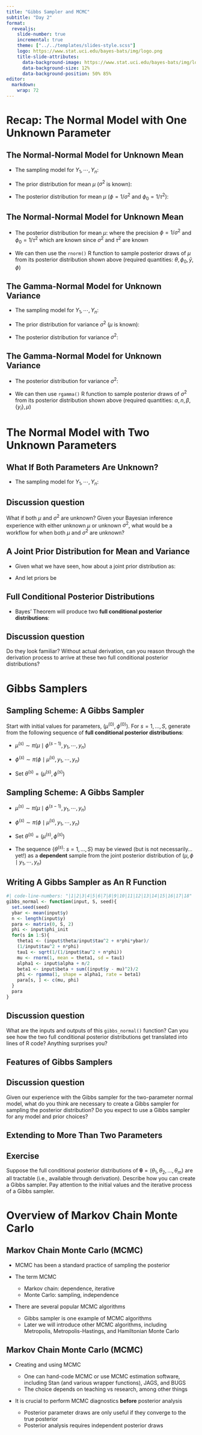 ```yaml
---
title: "Gibbs Sampler and MCMC"
subtitle: "Day 2"
format: 
  revealjs:
    slide-number: true
    incremental: true
    theme: ["../../templates/slides-style.scss"]
    logo: https://www.stat.uci.edu/bayes-bats/img/logo.png
    title-slide-attributes: 
      data-background-image: https://www.stat.uci.edu/bayes-bats/img/logo.png
      data-background-size: 12%
      data-background-position: 50% 85%
editor: 
  markdown: 
    wrap: 72
---
```


# Recap: The Normal Model with One Unknown Parameter

## The Normal-Normal Model for Unknown Mean

-   The sampling model for $Y_1, \cdots, Y_n$: \begin{equation}
      Y_1, \cdots, Y_n \mid \mu, \sigma \overset{i.i.d.}{\sim} \textrm{Normal}(\mu, \sigma^2).
      \end{equation}

-   The prior distribution for mean $\mu$ ($\sigma^2$ is known):
    \begin{equation}
      \mu \mid {\color{red}\sigma} \sim \textrm{Normal}(\theta, \tau^2).
      \end{equation}

-   The posterior distribution for mean $\mu$ ($\phi = 1/\sigma^2$ and
    $\phi_0 = 1/\tau^2$): \begin{equation}
      \mu \mid y_1, \cdots, y_n, {\color{red}\phi} \sim \textrm{Normal}\left(\frac{\phi_0 \theta + n\phi\bar{y} }{\phi_0 + n\phi}, \sqrt{\frac{1}{\phi_0 + n \phi}}\right)
      \end{equation}

## The Normal-Normal Model for Unknown Mean

-   The posterior distribution for mean $\mu$: \begin{equation}
      \mu \mid y_1, \cdots, y_n, {\color{red}\phi} \sim \textrm{Normal}\left(\frac{\phi_0 \theta + n\phi\bar{y} }{\phi_0 + n\phi}, \sqrt{\frac{1}{\phi_0 + n \phi}}\right)
      \end{equation} where the precision $\phi = 1/\sigma^2$ and
    $\phi_0 = 1/\tau^2$ which are known since $\sigma^2$ and $\tau^2$
    are known

-   We can then use the `rnorm()` R function to sample posterior draws
    of $\mu$ from its posterior distribution shown above (required
    quantities: $\theta, \phi_0, \bar{y}, \phi$)

## The Gamma-Normal Model for Unknown Variance

-   The sampling model for $Y_1, \cdots, Y_n$: \begin{equation}
      Y_1, \cdots, Y_n \mid \mu, \sigma \overset{i.i.d.}{\sim} \textrm{Normal}(\mu, \sigma^2).
      \end{equation}

-   The prior distribution for variance $\sigma^2$ ($\mu$ is known):
    \begin{equation}
     1/\sigma^2 \mid {\color{red}\mu} \sim \textrm{Gamma}(\alpha, \beta).
     \end{equation}

-   The posterior distribution for variance $\sigma^2$: \begin{equation}
      1/\sigma^2 \mid y_1, \cdots, y_n, {\color{red}\mu} \sim \textrm{Gamma} \left(\alpha + \frac{n}{2}, \beta + \frac{1}{2}\sum_{i=1}^{n}(y_i - \mu)^2 \right)
      \end{equation}

## The Gamma-Normal Model for Unknown Variance

-   The posterior distribution for variance $\sigma^2$: \begin{equation}
      1/\sigma^2 \mid y_1, \cdots, y_n, {\color{red}\mu} \sim \textrm{Gamma} \left(\alpha + \frac{n}{2}, \beta + \frac{1}{2}\sum_{i=1}^{n}(y_i - \mu)^2 \right)
      \end{equation}

-   We can then use `rgamma()` R function to sample posterior draws of
    $\sigma^2$ from its posterior distribution shown above (required
    quantities: $\alpha, n, \beta, \{y_i\}, \mu$)

# The Normal Model with Two Unknown Parameters

## What If Both Parameters Are Unknown?

::: nonincremental
-   The sampling model for $Y_1, \cdots, Y_n$: \begin{equation}
      Y_1, \cdots, Y_n \mid \mu, \sigma \overset{i.i.d.}{\sim} \textrm{Normal}(\mu, \sigma^2).
      \end{equation}
:::

::: {.callout-warning icon=false}
## Discussion question

What if both $\mu$ and $\sigma^2$ are unknown? Given your Bayesian
inference experience with either unknown $\mu$ or unknown $\sigma^2$,
what would be a workflow for when both $\mu$ and $\sigma^2$ are unknown?
:::

## A Joint Prior Distribution for Mean and Variance

-   Given what we have seen, how about a joint prior distribution as:
    \begin{equation}
    \pi(\mu, \sigma^2) = \pi_1(\mu) \pi_2(\sigma^2)
    \end{equation}

-   And let priors be \begin{eqnarray}
    \mu &\sim& \textrm{Normal}(\theta, \tau^2)\\
    1/\sigma^2 &\sim& \textrm{Gamma}(\alpha, \beta)
    \end{eqnarray}

## Full Conditional Posterior Distributions

::: nonincremental
-   Bayes' Theorem will produce two **full conditional posterior
    distributions**:
:::

```{=tex}
\begin{eqnarray}
\mu \mid y_1, \cdots, y_n,{\color{red}\phi} &\sim& \textrm{Normal}\left(\frac{\phi_0 \theta + n\phi\bar{y}}{\phi_0 + n \phi}, \sqrt{\frac{1}{\phi_0 + n \phi}}\right)  \\ \nonumber 
1/\sigma^2 = \phi \mid y_1, \cdots, y_n,{\color{red}\mu} &\sim& \textrm{Gamma} \left(\alpha + \frac{n}{2}, \beta + \frac{1}{2}\sum_{i=1}^{n}(y_i - \mu)^2 \right) \nonumber \\
\end{eqnarray}
```

::: {.callout-warning icon=false}
## Discussion question
Do they look familiar? Without actual derivation, can you reason through
the derivation process to arrive at these two full conditional posterior
distributions?
:::

# Gibbs Samplers


## Sampling Scheme: A Gibbs Sampler

```{=tex}
\begin{eqnarray}
\mu \mid y_1, \cdots, y_n,{\color{red}\phi} &\sim& \textrm{Normal}\left(\frac{\phi_0 \theta + n\phi\bar{y}}{\phi_0 + n \phi}, \sqrt{\frac{1}{\phi_0 + n \phi}}\right)  \\ \nonumber 
1/\sigma^2 = \phi \mid y_1, \cdots, y_n,{\color{red}\mu} &\sim& \textrm{Gamma} \left(\alpha + \frac{n}{2}, \beta + \frac{1}{2}\sum_{i=1}^{n}(y_i - \mu)^2 \right) \nonumber \\
\end{eqnarray}
```
Start with initial values for parameters, $(\mu^{(0)}, \phi^{(0)})$. For
$s = 1, \ldots, S$, generate from the following sequence of **full
conditional posterior distributions**:

-   $\mu^{(s)} \sim \pi(\mu \mid \phi^{(s-1)}, y_1, \cdots, y_n)$

-   $\phi^{(s)} \sim \pi(\phi \mid \mu^{(s)}, y_1, \cdots, y_n)$

-   Set $\theta^{(s)} = (\mu^{(s)}, \phi^{(s)})$

## Sampling Scheme: A Gibbs Sampler

::: nonincremental
-   $\mu^{(s)} \sim \pi(\mu \mid \phi^{(s-1)}, y_1, \cdots, y_n)$

-   $\phi^{(s)} \sim \pi(\phi \mid \mu^{(s)}, y_1, \cdots, y_n)$

-   Set $\theta^{(s)} = (\mu^{(s)}, \phi^{(s)})$

-   The sequence $\{\theta^{(s)}$: $s = 1, \ldots, S\}$ may be viewed
    (but is not necessarily... yet!) as a **dependent** sample from the
    joint posterior distribution of $(\mu, \phi \mid y_1, \cdots, y_n)$
:::

## Writing A Gibbs Sampler as An R Function

```r
#| code-line-numbers: "|1|2|3|4|5|6|7|8|9|10|11|12|13|14|15|16|17|18"
gibbs_normal <- function(input, S, seed){
  set.seed(seed)
  ybar <- mean(input$y)
  n <- length(input$y)
  para <- matrix(0, S, 2)
  phi <- input$phi_init
  for(s in 1:S){
    theta1 <- (input$theta/input$tau^2 + n*phi*ybar)/
    (1/input$tau^2 + n*phi)
    tau1 <- sqrt(1/(1/input$tau^2 + n*phi))
    mu <- rnorm(1, mean = theta1, sd = tau1)
    alpha1 <- input$alpha + n/2
    beta1 <- input$beta + sum((input$y - mu)^2)/2 
    phi <- rgamma(1, shape = alpha1, rate = beta1)
    para[s, ] <- c(mu, phi)
  }
  para 
}
```

::: {.callout-warning icon=false}
## Discussion question
What are the inputs and outputs of this `gibbs_normal()` function? Can
you see how the two full conditional posterior distributions get
translated into lines of R code? Anything surprises you?
:::

## Features of Gibbs Samplers

::: {.callout-warning icon=false}
## Discussion question
Given our experience with the Gibbs sampler for the two-parameter normal model, what do you think are necessary to create a Gibbs sampler for sampling the posterior distribution? Do you expect to use a Gibbs sampler for any model and prior choices?
:::

## Extending to More Than Two Parameters

::: {.callout-note icon=false}
## Exercise
Suppose the full conditional posterior distributions of
$\boldsymbol\theta = (\theta_1, \theta_2, \ldots, \theta_m)$ are all
tractable (i.e., available through derivation). Describe how you can
create a Gibbs sampler. Pay attention to the initial values and the
iterative process of a Gibbs sampler.
:::

# Overview of Markov Chain Monte Carlo

## Markov Chain Monte Carlo (MCMC)

- MCMC has been a standard practice of sampling the posterior

- The term MCMC

    - Markov chain: dependence, iterative
    - Monte Carlo: sampling, independence

- There are several popular MCMC algorithms

    - Gibbs sampler is one example of MCMC algorithms
    - Later we will introduce other MCMC algorithms, including Metropolis, Metropolis-Hastings, and Hamiltonian Monte Carlo

## Markov Chain Monte Carlo (MCMC)

- Creating and using MCMC
    
    - One can hand-code MCMC or use MCMC estimation software, including Stan (and various wrapper functions), JAGS, and BUGS
    - The choice depends on teaching vs research, among other things

- It is crucial to perform MCMC diagnostics **before** posterior analysis

    - Posterior parameter draws are only useful if they converge to the true posterior
    - Posterior analysis requires independent posterior draws
